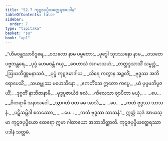 ```yaml
---
title: "52.7 ကုဋဇပုပ္ဖိယတ္ထေရအပဒါန"
tableOfContents: false
sidebar:
  order: 7
type: "tipitaka"
basket: "su"
book: "ap1"
---
```



<DynamicBreadcrumb />

<Division number="37" book="ap1" e="ch" v="20" p="432">

<Paragraph number="6739" type="verses" book="ap1">
_“ဟိမဝန္တဿာဝိဒူရေ,_  
_ဝသလော နာမ ပဗ္ဗတော;_  
_ဗုဒ္ဓေါ သုဒဿနော နာမ,_  
_ဝသတေ ပဗ္ဗတန္တရေ._  

</Paragraph>

</Division>
<Division number="38" book="ap1" e="ch" v="20" p="432">

<Paragraph number="6740" type="verses" book="ap1">
_ပုပ္ဖံ ဟေမဝန္တံ ဂယှ,_  
_ဝေဟာသံ အဂမာသဟံ;_  
_တတ္ထဒ္ဒသာသိံ သမ္ဗုဒ္ဓံ,_  
_ဩဃတိဏ္ဏမနာသဝံ._  

</Paragraph>

</Division>
<Division number="39" book="ap1" e="ch" v="20" p="432">

<Paragraph number="6741" type="verses" book="ap1">
_ပုပ္ဖံ ကုဋဇမာဒါယ,_  
_သိရေ ကတွာန အဉ္ဇလိံ;_  
_ဗုဒ္ဓဿ အဘိရောပေသိံ,_  
_သယမ္ဘုဿ မဟေသိနော._  

</Paragraph>

</Division>
<Division number="40" book="ap1" e="ch" v="20" p="432">

<Paragraph number="6742" type="verses" book="ap1">
_ဧကတိံသေ ဣတော ကပ္ပေ,_  
_ယံ ပုပ္ဖမဘိပူဇယိံ;_  
_ဒုဂ္ဂတိံ နာဘိဇာနာမိ,_  
_ဗုဒ္ဓပူဇာယိဒံ ဖလံ._  

</Paragraph>

</Division>
<Division number="41" book="ap1" e="ch" v="20" p="432">

<Paragraph number="6743" type="verses" book="ap1">
_ကိလေသာ ဈာပိတာ မယှံ,_  
_ …ပေ… _  
_ဝိဟရာမိ အနာသဝေါ._  

</Paragraph>

</Division>
<Division number="42" book="ap1" e="ch" v="20" p="432">

<Paragraph number="6744" type="verses" book="ap1">
_သွာဂတံ ဝတ မေ အာသိ,_  
_ …ပေ… _  
_ကတံ ဗုဒ္ဓဿ သာသနံ._  

</Paragraph>

</Division>
<Division number="43" book="ap1" e="ch" v="20" p="432">

<Paragraph number="6745" type="verses" book="ap1">
_ပဋိသမ္ဘိဒါ စတဿော,_  
_ …ပေ… _  
_ကတံ ဗုဒ္ဓဿ သာသနံ”._  

</Paragraph>

<Paragraph number="6746" book="ap1">
ဣတ္ထံ သုဒံ အာယသ္မာ ကုဋဇပုပ္ဖိယော ထေရော ဣမာ ဂါထာယော အဘာသိတ္ထာတိ.

</Paragraph>
</Division>

<Paragraph number="6747" type="center" book="ap1">
ကုဋဇပုပ္ဖိယတ္ထေရဿာပဒါနံ သတ္တမံ.
</Paragraph>